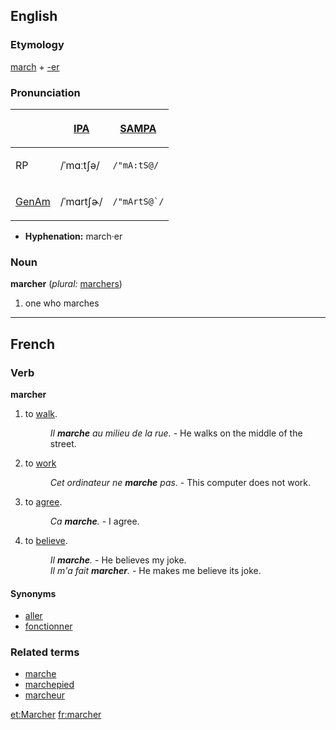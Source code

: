==English==
===Etymology===
[[march]] + [[-er]]

===Pronunciation===
{| border=1 cellpadding=5
! !! [[w:International Phonetic Alphabet|IPA]] !! [[w:SAMPA|SAMPA]]
|-
! RP
| /ˈmɑːtʃə/ || <tt>/"mA:tS@/</tt>
|-
! [[GenAm]]
| /ˈmɑrtʃɚ/ || <tt>/"mArtS@`/</tt>
|}

*'''Hyphenation:''' march·er

===Noun===
'''marcher''' (''plural:'' [[marchers]])
# one who marches

----

==French ==
===Verb===
'''marcher'''

# to [[walk]].
#: ''Il '''marche''' au milieu de la rue.'' - He walks on the middle of the street.
# to [[work]]
#: ''Cet ordinateur ne  '''marche''' pas.'' - This computer does not work.
# to [[agree]].
#: ''Ca '''marche'''.'' - I agree.
# to [[believe]].
#: ''Il '''marche'''.'' - He believes my joke.
#: ''Il m'a fait '''marcher'''.'' - He makes me believe its joke.

====Synonyms====
*[[aller]]
*[[fonctionner]]

===Related terms===
*[[marche]]
*[[marchepied]]
*[[marcheur]]

[[et:Marcher]]
[[fr:marcher]]